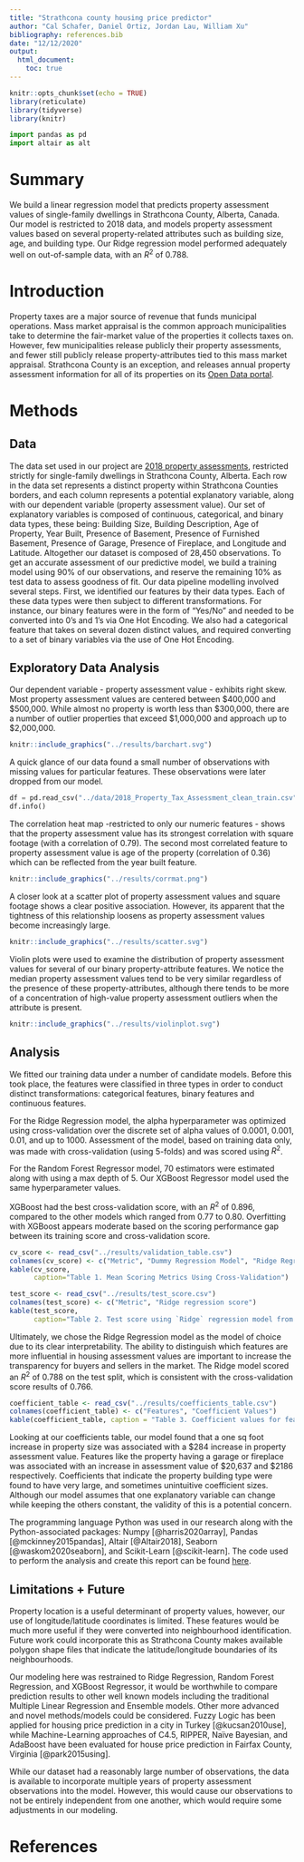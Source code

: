 ```yaml
---
title: "Strathcona county housing price predictor"
author: "Cal Schafer, Daniel Ortiz, Jordan Lau, William Xu"
bibliography: references.bib
date: "12/12/2020"
output: 
  html_document:
    toc: true
---
```

```r
knitr::opts_chunk$set(echo = TRUE)
library(reticulate)
library(tidyverse)
library(knitr)
```

```python
import pandas as pd
import altair as alt
```

# Summary

We build a linear regression model that predicts property assessment values of single-family dwellings in Strathcona County, Alberta, Canada. Our model is restricted to 2018 data, and models property assessment values based on several property-related attributes such as building size, age, and building type. Our Ridge regression model performed adequately well on out-of-sample data, with an $R^2$ of 0.788. 

# Introduction

Property taxes are a major source of revenue that funds municipal operations. Mass market appraisal is the common approach municipalities take to determine the fair-market value of the properties it collects taxes on. However, few municipalities release publicly their property assessments, and fewer still publicly release property-attributes tied to this mass market appraisal. Strathcona County is an exception, and releases annual property assessment information for all of its properties on its [Open Data portal](https://data.strathcona.ca/). 


# Methods

## Data

The data set used in our project are [2018 property assessments](https://data.strathcona.ca/Housing-Buildings/2018-Property-Tax-Assessment/6wvk-j7e9), restricted strictly for single-family dwellings in Strathcona County, Alberta. Each row in the data set represents a distinct property within Strathcona Counties borders, and each column represents a potential explanatory variable, along with our dependent variable (property assessment value). Our set of explanatory variables is composed of continuous, categorical, and binary data types, these being: Building Size, Building Description, Age of Property, Year Built, Presence of Basement, Presence of Furnished Basement, Presence of Garage, Presence of Fireplace, and Longitude and Latitude. Altogether our dataset is composed of 28,450 observations.
To get an accurate assessment of our predictive model, we build a training model using 90% of our observations, and reserve the remaining 10% as test data to assess goodness of fit.
Our data pipeline modelling involved several steps. First, we identified our features by their data types. Each of these data types were then subject to different transformations. For instance, our binary features were in the form of “Yes/No” and needed to be converted into 0’s and 1’s via One Hot Encoding. We also had a categorical feature that takes on several dozen distinct values, and required converting to a set of binary variables via the use of One Hot Encoding.


## Exploratory Data Analysis

Our dependent variable - property assessment value - exhibits right skew. Most property assessment values are centered between $400,000 and $500,000. While almost no property is worth less than $300,000, there are a number of outlier properties that exceed $1,000,000 and approach up to $2,000,000.


```r
knitr::include_graphics("../results/barchart.svg")
```

A quick glance of our data found a small number of observations with missing values for particular features. These observations were later dropped from our model. 

```python
df = pd.read_csv("../data/2018_Property_Tax_Assessment_clean_train.csv")
df.info()
```

The correlation heat map -restricted to only our numeric features - shows that the property assessment value has its strongest correlation with square footage (with a correlation of 0.79). The second most correlated feature to property assessment value is age of the property (correlation of 0.36) which can be reflected from the year built feature. 
```r
knitr::include_graphics("../results/corrmat.png")
```

A closer look at a scatter plot of property assessment values and square footage shows a clear positive association. However, its apparent that the tightness of this relationship loosens as property assessment values become increasingly large. 


```r
knitr::include_graphics("../results/scatter.svg")
```


Violin plots were used to examine the distribution of property assessment values for several of our binary property-attribute features. We notice the median property assessment values tend to be very similar regardless of the presence of these property-attributes, although there tends to be more of a concentration of high-value property assessment outliers when the attribute is present. 

```r
knitr::include_graphics("../results/violinplot.svg")
```

## Analysis

We fitted our training data under a number of candidate models. Before this took place, the features were classified in three types in order to conduct distinct transformations: categorical features, binary features and continuous features.

For the Ridge Regression model, the alpha hyperparameter was optimized using cross-validation over the discrete set of alpha values of 0.0001, 0.001, 0.01, and up to 1000. Assessment of the model, based on training data only, was made with cross-validation (using 5-folds) and was scored using $R^2$. 

For the Random Forest Regressor model, 70 estimators were estimated along with using a max depth of 5. Our XGBoost Regressor model used the same hyperparameter values.  

XGBoost had the best cross-validation score, with an $R^2$ of 0.896, compared to the other models which ranged from 0.77 to 0.80. Overfitting with XGBoost appears moderate based on the scoring performance gap between its training score and cross-validation score.

```r
cv_score <- read_csv("../results/validation_table.csv")
colnames(cv_score) <- c("Metric", "Dummy Regression Model", "Ridge Regression Model", "Random Forest Regressor", "XGBoost Regressor")
kable(cv_score, 
      caption="Table 1. Mean Scoring Metrics Using Cross-Validation")
```

```r
test_score <- read_csv("../results/test_score.csv")
colnames(test_score) <- c("Metric", "Ridge regression score")
kable(test_score, 
      caption="Table 2. Test score using `Ridge` regression model from `sklearn`")
```

Ultimately, we chose the Ridge Regression model as the model of choice due to its clear interpretability. The ability to distinguish which features are more influential in housing assessment values are important to increase the transparency for buyers and sellers in the market. The Ridge model scored an $R^2$ of 0.788 on the test split, which is consistent with the cross-validation score results of 0.766. 

```r
coefficient_table <- read_csv("../results/coefficients_table.csv")
colnames(coefficient_table) <- c("Features", "Coefficient Values")
kable(coefficient_table, caption = "Table 3. Coefficient values for features using `Ridge` Regression model from `sklearn`")

```

Looking at our coefficients table, our model found that a one sq foot increase in property size was associated with a \$284 increase in property assessment value. Features like the property having a garage or fireplace was associated with an increase in assessment value of \$20,637 and \$2186 respectively. Coefficients that indicate the property building type were found to have very large, and sometimes unintuitive coefficient sizes. Although our model assumes that one explanatory variable can change while keeping the others constant, the validity of this is a potential concern. 

The programming language Python was used in our research along with the Python-associated packages: Numpy [@harris2020array], Pandas [@mckinney2015pandas], Altair [@Altair2018], Seaborn [@waskom2020seaborn], and Scikit-Learn [@scikit-learn]. The code used to perform the analysis and create this report can be found [here](https://github.com/UBC-MDS/522-Group_30-Rockstars/blob/main/src/housing_assessment_prediction.py).

## Limitations + Future 

Property location is a useful determinant of property values, however, our use of longitude/latitude coordinates is limited. These features would be much more useful if they were converted into neighbourhood identification. Future work could incorporate this as Strathcona County makes available polygon shape files that indicate the latitude/longitude boundaries of its neighbourhoods. 

Our modeling here was restrained to Ridge Regression, Random Forest Regression, and XGBoost Regressor, it would be worthwhile to compare prediction results to other well known models including the traditional Multiple Linear Regression and Ensemble models. Other more advanced and novel methods/models could be considered. Fuzzy Logic has been applied for housing price prediction in a city in Turkey [@kucsan2010use], while Machine-Learning approaches of C4.5, RIPPER, Naïve Bayesian, and AdaBoost have been evaluated for house price prediction in Fairfax County, Virginia [@park2015using].

While our dataset had a reasonably large number of observations, the data is available to incorporate multiple years of property assessment observations into the model. However, this would cause our observations to not be entirely independent from one another, which would require some adjustments in our modeling.


# References
